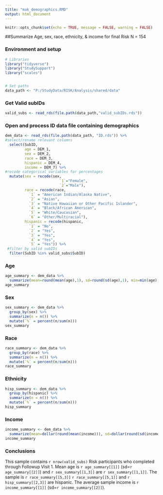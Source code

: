 ```yaml
---
title: "mak_demographics.RMD"
output: html_document
---
```


```r
knitr::opts_chunk$set(echo = TRUE, message = FALSE, warning = FALSE)
```

##Summarize Age, sex, race, ethnicity, & income for final Risk N = 154

### Environment and setup
```r
# Libraries
library("tidyverse")
library("StudySupport")
library("scales")


# Set paths
data_path <- "P:/StudyData/RISK/Analysis/shared/data"
```

### Get Valid subIDs
```r
valid_subs <- read_rds(file.path(data_path,"valid_subIDs.rds"))
```

### Open and process ID data file containing demographics
```r
dem_data <- read_rds(file.path(data_path, "ID.rds")) %>%
#select/rename relevant columns
  select(SubID, 
         age = DEM_1, 
         sex = DEM_2, 
         race = DEM_3, 
         hispanic = DEM_4,
         income = DEM_7) %>%
#recode categorical variables for percentages
  mutate(sex = recode(sex, 
                         `1`="Female",
                         `2`="Male"),
         race = recode(race,
           `1` = "American Indian/Alaska Native",
           `2` = "Asian",
           `3` = "Native Hawaiian or Other Pacific Islander",
           `4` = "Black/African American",
           `5` = "White/Caucasian",
           `6` = "Other/Multiracial"),
         hispanic = recode(hispanic,
           `1` = "No",
           `2` = "Yes",
           `3` = "Yes",
           `4` = "Yes",
           `5` = "Yes")) %>%
 #filter by valid subIDs
  filter(SubID %in% valid_subs$SubID)

```


### Age
```r

age_summary <- dem_data %>%
  summarize(mean=round(mean(age),1), sd=round(sd(age),1), min=min(age), max=max(age))
age_summary
```


### Sex
```r
sex_summary <- dem_data %>%
  group_by(sex) %>%
  summarize(n = n()) %>%
  mutate(`%` = percent(n/sum(n)))
sex_summary
```


### Race
```r
race_summary <- dem_data %>%
  group_by(race) %>%
  summarize(n = n()) %>%
  mutate(`%` = percent(n/sum(n)))
race_summary
```


### Ethnicity
```r
hisp_summary <- dem_data %>%
  group_by(hispanic) %>%
  summarize(n = n()) %>%
  mutate(`%` = percent(n/sum(n)))
hisp_summary  
```


### Income
```r
income_summary <- dem_data %>%
  summarize(mean=dollar(round(mean(income))), sd=dollar(round(sd(income))), min=dollar(min(income)), max=dollar(max(income)))
income_summary
```


### Conclusions

This sample contains `r nrow(valid_subs)` Risk participants who completed through Followup Visit 1. Mean age is `r age_summary[[1]]` (sd=`r age_summary[[2]]`) and `r sex_summary[[1,3]]` are `r sex_summary[[1,1]]`. The sample is `r race_summary[[5,3]]` `r race_summary[[5,1]]` and `r hisp_summary[[2,3]]` are hispanic.  The average sample income is `r income_summary[[1]]` (sd=`r income_summary[[2]]`).
